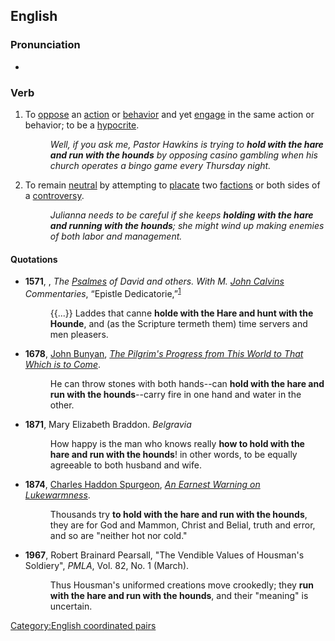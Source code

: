 ==English==

===Pronunciation===
* {{audio|en|en-au-hold with the hare and run with the hounds.ogg|Audio (AU)}}

===Verb===
{{head|en|verb|head=[[hold]] [[with]] [[the]] [[hare]] [[and]] [[run]] with the [[hound]]s}}

# {{lb|en|idiomatic|dated}} To [[oppose]] an [[action]] or [[behavior]] and yet [[engage]] in the same action or behavior; to be a [[hypocrite]].
#: ''Well, if you ask me, Pastor Hawkins is trying to '''hold with the hare and run with the hounds''' by opposing casino gambling when his church operates a bingo game every Thursday night.''
# {{lb|en|idiomatic|dated}} To remain [[neutral]] by attempting to [[placate]] two [[faction]]s or both sides of a [[controversy]].
#: ''Julianna needs to be careful if she keeps '''holding with the hare and running with the hounds'''; she might wind up making enemies of both labor and management.''

====Quotations====
* '''1571''', {{w|Arthur Golding}}, ''The [[w:Psalms|Psalmes]] of David and others. With M. [[w:John Calvin|John Calvins]] Commentaries'', “Epistle Dedicatorie,”<sup>[https://archive.org/details/psalmesofdavidot00calv]</sup>
*: {{...}} Laddes that canne '''holde with the Hare and hunt with the Hounde''', and (as the Scripture termeth them) time servers and men pleasers.
* '''1678''', [[w:John Bunyan|John Bunyan]], ''[[w:The Pilgrim's Progress|The Pilgrim's Progress from This World to That Which is to Come]]''.
*: He can throw stones with both hands--can '''hold with the hare and run with the hounds'''--carry fire in one hand and water in the other.
* '''1871''', Mary Elizabeth Braddon. ''Belgravia''
*: How happy is the man who knows really '''how to hold with the hare and run with the hounds'''! in other words, to be equally agreeable to both husband and wife.
* '''1874''', [[w:C. H. Spurgeon|Charles Haddon Spurgeon]], ''[https://web.archive.org/web/20071012042051/http://www.spurgeon.org/sermons/1185.htm An Earnest Warning on Lukewarmness]''.
*: Thousands try '''to hold with the hare and run with the hounds''', they are for God and Mammon, Christ and Belial, truth and error, and so are "neither hot nor cold."
* '''1967''', Robert Brainard Pearsall, "The Vendible Values of Housman's Soldiery", ''PMLA'', Vol. 82, No. 1 (March).
*: Thus Housman's uniformed creations move crookedly; they '''run with the hare and run with the hounds''', and their "meaning" is uncertain.

[[Category:English coordinated pairs]]